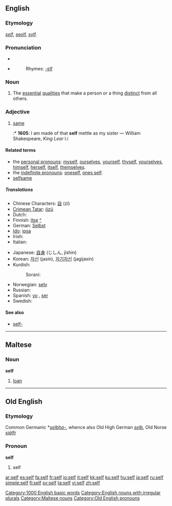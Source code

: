 {{see|self-}}
{{wikipedia}}
==English==

===Etymology===
{{OE.}} ''[[#Old English|self]]'', [[seolf]], [[sylf]].

===Pronunciation===
* {{IPA|/sɛlf/}}
* {{audio|en-us-self.ogg|Audio (US)}}
*: Rhymes: [[Rhymes:English:-ɛlf|-ɛlf]]

===Noun===
{{en-noun|selves}}

# The [[essential]] [[qualities]] that make a person or a thing [[distinct]] from all others.

===Adjective===
{{infl|en|adjective|head=self}}

# {{obsolete}} [[same]]
#:* '''1605''': I am made of that '''self''' mettle as my sister — William Shakespeare, ''King Lear'' I.i

====Related terms====
* the [[personal pronouns]]: [[myself]], [[ourselves]], [[yourself]], [[thyself]], [[yourselves]], [[himself]], [[herself]], [[itself]], [[themselves]].
* the [[indefinite pronouns]]: [[oneself]], [[one's self|ones self]].
* [[selfsame]]

=====Translations=====
{{top}}
* Chinese Characters: [[自]] (zì)
* [[Crimean Tatar]]: [[özü]]
* Dutch: {{t+|nl|zelf|n}}
* Finnish: [[itse]] [[:fi:itse|^]]
* German: [[Selbst]] {{n}}
* [[Ido]]: [[ipsa]]
* Irish: {{t-|ga|féin|xs=Irish}}
* Italian: {{t+|it|stesso}}
{{mid}}
* Japanese: [[自身]] (じしん, jíshin)
* Korean: [[자신]] (jasin), [[자기자신]] (jagijasin)
* Kurdish:
*: Sorani: {{t|ku|خۆ|tr=xo|sc=KUchar}}
* Norwegian: [[selv]]
* Russian: {{t+|ru|себя|tr=sebjá|sc=Cyrl}}
* Spanish: [[yo]] {{m}} {{italbrac|psychology}}, [[ser]] {{m}} {{italbrac|psychology}}
* Swedish: {{t+|sv|själv}}
{{bottom}}

====See also====
* [[self-]]

[[Category:1000 English basic words]]
[[Category:English nouns with irregular plurals]]

----

==Maltese==

===Noun===
'''self'''

# [[loan]]

[[Category:Maltese nouns]]

----

==Old English==

===Etymology===
Common Germanic *''[[selbha-]]'', whence also Old High German ''[[selb]]'', Old Norse ''[[sjálfr]]''

===Pronoun===
'''self'''

# self

[[Category:Old English pronouns]]

[[ar:self]]
[[es:self]]
[[fa:self]]
[[fr:self]]
[[io:self]]
[[it:self]]
[[kk:self]]
[[ku:self]]
[[hu:self]]
[[ja:self]]
[[ru:self]]
[[simple:self]]
[[fi:self]]
[[sv:self]]
[[ta:self]]
[[vi:self]]
[[zh:self]]